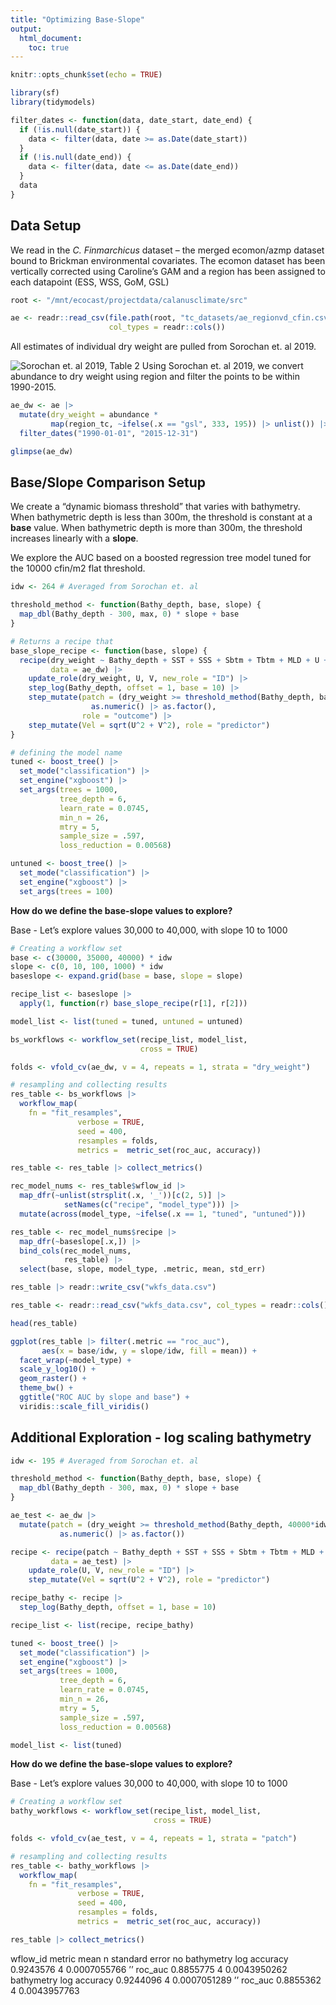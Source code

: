 ```yaml
---
title: "Optimizing Base-Slope"
output: 
  html_document:
    toc: true
---
```


```r
knitr::opts_chunk$set(echo = TRUE)

library(sf)
library(tidymodels)

filter_dates <- function(data, date_start, date_end) {
  if (!is.null(date_start)) {
    data <- filter(data, date >= as.Date(date_start))
  }
  if (!is.null(date_end)) {
    data <- filter(data, date <= as.Date(date_end))
  }
  data
}
```

## Data Setup

We read in the *C. Finmarchicus* dataset -- the merged ecomon/azmp dataset bound to Brickman environmental covariates. The ecomon dataset has been vertically corrected using Caroline's GAM and a region has been assigned to each datapoint (ESS, WSS, GoM, GSL)

```r
root <- "/mnt/ecocast/projectdata/calanusclimate/src"

ae <- readr::read_csv(file.path(root, "tc_datasets/ae_regionvd_cfin.csv.gz"),
                      col_types = readr::cols())
```

All estimates of individual dry weight are pulled from Sorochan et. al 2019. 

![Sorochan et. al 2019, Table 2](sorochan_table.jpeg)
Using Sorochan et. al 2019, we convert abundance to dry weight using region and filter the points to be within 1990-2015. 

```r
ae_dw <- ae |>
  mutate(dry_weight = abundance * 
         map(region_tc, ~ifelse(.x == "gsl", 333, 195)) |> unlist()) |>
  filter_dates("1990-01-01", "2015-12-31")

glimpse(ae_dw)
```

## Base/Slope Comparison Setup

We create a "dynamic biomass threshold" that varies with bathymetry. When bathymetric depth is less than 300m, the threshold is constant at a **base** value. When bathymetric depth is more than 300m, the threshold increases linearly with a **slope**.

We explore the AUC based on a boosted regression tree model tuned for the 10000 cfin/m2 flat threshold. 

```r
idw <- 264 # Averaged from Sorochan et. al

threshold_method <- function(Bathy_depth, base, slope) {
  map_dbl(Bathy_depth - 300, max, 0) * slope + base
}
```

```r
# Returns a recipe that
base_slope_recipe <- function(base, slope) {
  recipe(dry_weight ~ Bathy_depth + SST + SSS + Sbtm + Tbtm + MLD + U + V + month, 
         data = ae_dw) |>
    update_role(dry_weight, U, V, new_role = "ID") |>
    step_log(Bathy_depth, offset = 1, base = 10) |>
    step_mutate(patch = (dry_weight >= threshold_method(Bathy_depth, base, slope)) |>
                  as.numeric() |> as.factor(),
                role = "outcome") |>
    step_mutate(Vel = sqrt(U^2 + V^2), role = "predictor")
}
```

```r
# defining the model name
tuned <- boost_tree() |>
  set_mode("classification") |>
  set_engine("xgboost") |>
  set_args(trees = 1000,
           tree_depth = 6,
           learn_rate = 0.0745,
           min_n = 26,
           mtry = 5,
           sample_size = .597,
           loss_reduction = 0.00568)

untuned <- boost_tree() |>
  set_mode("classification") |>
  set_engine("xgboost") |>
  set_args(trees = 100)
```

**How do we define the base-slope values to explore?**

Base - Let's explore values 30,000 to 40,000, with slope 10 to 1000

```r
# Creating a workflow set
base <- c(30000, 35000, 40000) * idw
slope <- c(0, 10, 100, 1000) * idw
baseslope <- expand.grid(base = base, slope = slope)

recipe_list <- baseslope |>
  apply(1, function(r) base_slope_recipe(r[1], r[2]))

model_list <- list(tuned = tuned, untuned = untuned)

bs_workflows <- workflow_set(recipe_list, model_list, 
                             cross = TRUE)
```

```r
folds <- vfold_cv(ae_dw, v = 4, repeats = 1, strata = "dry_weight")

# resampling and collecting results
res_table <- bs_workflows |>
  workflow_map(
    fn = "fit_resamples", 
               verbose = TRUE, 
               seed = 400, 
               resamples = folds, 
               metrics =  metric_set(roc_auc, accuracy))
```

```r
res_table <- res_table |> collect_metrics()

rec_model_nums <- res_table$wflow_id |>
  map_dfr(~unlist(strsplit(.x, '_'))[c(2, 5)] |>
            setNames(c("recipe", "model_type"))) |>
  mutate(across(model_type, ~ifelse(.x == 1, "tuned", "untuned")))

res_table <- rec_model_nums$recipe |>
  map_dfr(~baseslope[.x,]) |>
  bind_cols(rec_model_nums,
            res_table) |>
  select(base, slope, model_type, .metric, mean, std_err)

res_table |> readr::write_csv("wkfs_data.csv")
```

```r
res_table <- readr::read_csv("wkfs_data.csv", col_types = readr::cols())

head(res_table)
```

```r
ggplot(res_table |> filter(.metric == "roc_auc"), 
       aes(x = base/idw, y = slope/idw, fill = mean)) +
  facet_wrap(~model_type) +
  scale_y_log10() + 
  geom_raster() +
  theme_bw() +
  ggtitle("ROC AUC by slope and base") +
  viridis::scale_fill_viridis()
```

## Additional Exploration - log scaling bathymetry

```r
idw <- 195 # Averaged from Sorochan et. al

threshold_method <- function(Bathy_depth, base, slope) {
  map_dbl(Bathy_depth - 300, max, 0) * slope + base
}

ae_test <- ae_dw |>
  mutate(patch = (dry_weight >= threshold_method(Bathy_depth, 40000*idw, 100*idw)) |>
           as.numeric() |> as.factor())
```

```r
recipe <- recipe(patch ~ Bathy_depth + SST + SSS + Sbtm + Tbtm + MLD + U + V + month, 
         data = ae_test) |>
    update_role(U, V, new_role = "ID") |>
    step_mutate(Vel = sqrt(U^2 + V^2), role = "predictor")

recipe_bathy <- recipe |>
  step_log(Bathy_depth, offset = 1, base = 10)

recipe_list <- list(recipe, recipe_bathy)
```

```r
tuned <- boost_tree() |>
  set_mode("classification") |>
  set_engine("xgboost") |>
  set_args(trees = 1000,
           tree_depth = 6,
           learn_rate = 0.0745,
           min_n = 26,
           mtry = 5,
           sample_size = .597,
           loss_reduction = 0.00568)

model_list <- list(tuned)
```

**How do we define the base-slope values to explore?**

Base - Let's explore values 30,000 to 40,000, with slope 10 to 1000

```r
# Creating a workflow set
bathy_workflows <- workflow_set(recipe_list, model_list, 
                                cross = TRUE)
```

```r
folds <- vfold_cv(ae_test, v = 4, repeats = 1, strata = "patch")

# resampling and collecting results
res_table <- bathy_workflows |>
  workflow_map(
    fn = "fit_resamples", 
               verbose = TRUE, 
               seed = 400, 
               resamples = folds, 
               metrics =  metric_set(roc_auc, accuracy))

res_table |> collect_metrics()

```
wflow_id            metric   mean       n standard error
no bathymetry log   accuracy 0.9243576	4	0.0007055766
''           	      roc_auc	 0.8855775	4	0.0043950262
bathymetry log      accuracy 0.9244096	4	0.0007051289
''                	roc_auc	 0.8855362	4 0.0043957763










